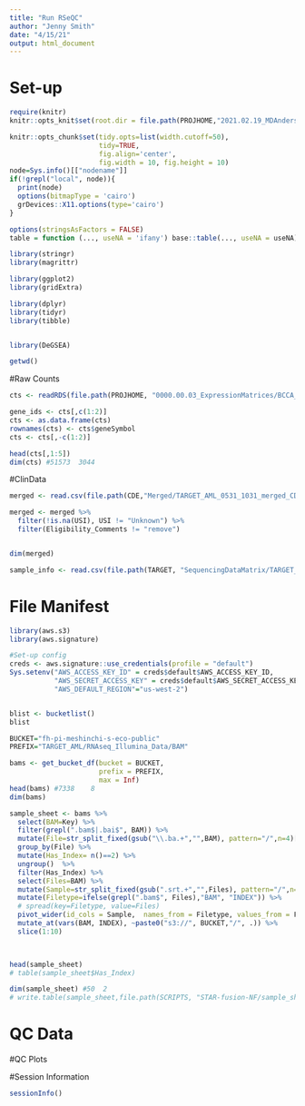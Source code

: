 ```yaml
---
title: "Run RSeQC"
author: "Jenny Smith"
date: "4/15/21"
output: html_document
---
```


# Set-up 

```r
require(knitr)
knitr::opts_knit$set(root.dir = file.path(PROJHOME,"2021.02.19_MDAnderson_Venetoclax"))
```

```r
knitr::opts_chunk$set(tidy.opts=list(width.cutoff=50),
                      tidy=TRUE,
                      fig.align='center',
                      fig.width = 10, fig.height = 10)
node=Sys.info()[["nodename"]]
if(!grepl("local", node)){
  print(node)
  options(bitmapType = 'cairo')
  grDevices::X11.options(type='cairo')
}

options(stringsAsFactors = FALSE)
table = function (..., useNA = 'ifany') base::table(..., useNA = useNA)
```

```r
library(stringr)
library(magrittr)

library(ggplot2)
library(gridExtra)

library(dplyr)
library(tidyr)
library(tibble)


library(DeGSEA)

getwd()
```


#Raw Counts

```r
cts <- readRDS(file.path(PROJHOME, "0000.00.03_ExpressionMatrices/BCCA_GRCh37_Ensembl_v69/TARGET_AML_MPN_DS_NBM_3044Samples_Ribodepleted_RNAseq_geneLevel_dupGenesRemoved_FractionalCounts.RDS"))

gene_ids <- cts[,c(1:2)]
cts <- as.data.frame(cts)
rownames(cts) <- cts$geneSymbol
cts <- cts[,-c(1:2)]

head(cts[,1:5])
dim(cts) #51573  3044
```


#ClinData

```r
merged <- read.csv(file.path(CDE,"Merged/TARGET_AML_0531_1031_merged_CDEs_03.17.21.csv"))

merged <- merged %>% 
  filter(!is.na(USI), USI != "Unknown") %>% 
  filter(Eligibility_Comments != "remove")


dim(merged)
```

```r
sample_info <- read.csv(file.path(TARGET, "SequencingDataMatrix/TARGET_AML_Ribodepleted_Manifest_02.04.21.csv")) 
```

# File Manifest

```r
library(aws.s3)
library(aws.signature)
```

```r
#Set-up config
creds <- aws.signature::use_credentials(profile = "default")
Sys.setenv("AWS_ACCESS_KEY_ID" = creds$default$AWS_ACCESS_KEY_ID,
           "AWS_SECRET_ACCESS_KEY" = creds$default$AWS_SECRET_ACCESS_KEY,
           "AWS_DEFAULT_REGION"="us-west-2")


blist <- bucketlist()
blist

BUCKET="fh-pi-meshinchi-s-eco-public"
PREFIX="TARGET_AML/RNAseq_Illumina_Data/BAM"

bams <- get_bucket_df(bucket = BUCKET,
                      prefix = PREFIX,
                      max = Inf)
head(bams) #7338    8
dim(bams)
```

```r
sample_sheet <- bams %>% 
  select(BAM=Key) %>%
  filter(grepl(".bam$|.bai$", BAM)) %>% 
  mutate(File=str_split_fixed(gsub("\\.ba.+","",BAM), pattern="/",n=4)[,4]) %>% 
  group_by(File) %>% 
  mutate(Has_Index= n()==2) %>% 
  ungroup()  %>% 
  filter(Has_Index) %>% 
  select(Files=BAM) %>% 
  mutate(Sample=str_split_fixed(gsub(".srt.+","",Files), pattern="/",n=4)[,4]) %>% 
  mutate(Filetype=ifelse(grepl(".bam$", Files),"BAM", "INDEX")) %>%  
  # spread(key=Filetype, value=Files)
  pivot_wider(id_cols = Sample,  names_from = Filetype, values_from = Files) %>% 
  mutate_at(vars(BAM, INDEX), ~paste0("s3://", BUCKET,"/", .)) %>% 
  slice(1:10)
  


head(sample_sheet)
# table(sample_sheet$Has_Index)

dim(sample_sheet) #50  2
# write.table(sample_sheet,file.path(SCRIPTS, "STAR-fusion-NF/sample_sheets/CellLines_Sample_Sheet.txt"), row.names = F, quote=F, sep="\t")
```

# QC Data


#QC Plots 


#Session Information

```r
sessionInfo()
```

